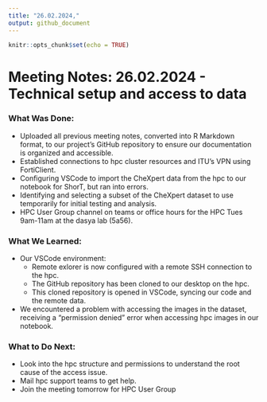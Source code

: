 ```yaml
---
title: "26.02.2024,"
output: github_document
---
```


```r
knitr::opts_chunk$set(echo = TRUE)
```


# Meeting Notes: 26.02.2024 - Technical setup and access to data

### What Was Done:

- Uploaded all previous meeting notes, converted into R Markdown format, to our project's GitHub repository to ensure our documentation is organized and accessible.
- Established connections to hpc cluster resources and ITU's VPN using FortiClient.
- Configuring VSCode to import the CheXpert data from the hpc to our notebook for ShorT, but ran into errors.
- Identifying and selecting a subset of the CheXpert dataset to use temporarily for initial testing and analysis.
- HPC User Group channel on teams or office hours for the HPC Tues 9am-11am at the dasya lab (5a56).

### What We Learned:

- Our VSCode environment:
    - Remote exlorer is now configured with a remote SSH connection to the hpc.
    - The GitHub repository has been cloned to our desktop on the hpc.
    - This cloned repository is opened in VSCode, syncing our code and the remote data.
- We encountered a problem with accessing the images in the dataset, receiving a "permission denied" error when accessing hpc images in our notebook.

### What to Do Next:

- Look into the hpc structure and permissions to understand the root cause of the access issue.
- Mail hpc support teams to get help.
- Join the meeting tomorrow for HPC User Group
